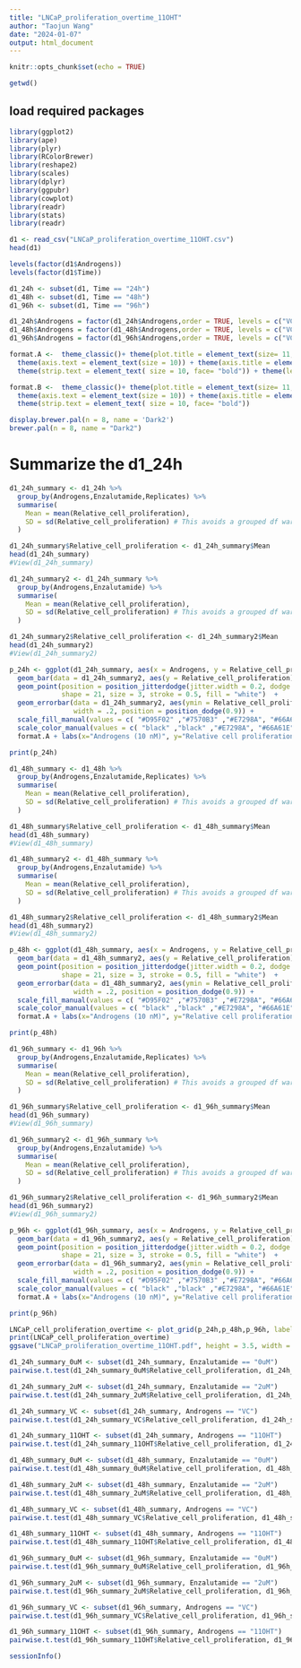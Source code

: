---
title: "LNCaP_proliferation_overtime_11OHT"
author: "Taojun Wang"
date: "2024-01-07"
output: html_document
---

```{r setup, include=FALSE}
knitr::opts_chunk$set(echo = TRUE)
```

```{r}
getwd()
```
## load required packages
```{r warning=FALSE}
library(ggplot2)
library(ape)
library(plyr)
library(RColorBrewer)
library(reshape2)
library(scales)
library(dplyr)
library(ggpubr) 
library(cowplot) 
library(readr)
library(stats)
library(readr)
```

```{r}
d1 <- read_csv("LNCaP_proliferation_overtime_11OHT.csv") 
head(d1)

```

```{r}
levels(factor(d1$Androgens))
levels(factor(d1$Time))
```

```{r}
d1_24h <- subset(d1, Time == "24h")
d1_48h <- subset(d1, Time == "48h")
d1_96h <- subset(d1, Time == "96h")
```

```{r}
d1_24h$Androgens = factor(d1_24h$Androgens,order = TRUE, levels = c("VC", "11OHT"))
d1_48h$Androgens = factor(d1_48h$Androgens,order = TRUE, levels = c("VC", "11OHT"))
d1_96h$Androgens = factor(d1_96h$Androgens,order = TRUE, levels = c("VC", "11OHT"))
```

```{r}
format.A <-  theme_classic()+ theme(plot.title = element_text(size= 11, hjust=0.5, face="bold"))+ 
  theme(axis.text = element_text(size = 10)) + theme(axis.title = element_text(size = 10, face="bold")) + 
  theme(strip.text = element_text( size = 10, face= "bold")) + theme(legend.position = "none")

format.B <-  theme_classic()+ theme(plot.title = element_text(size= 11, hjust=0.5, face="bold"))+ 
  theme(axis.text = element_text(size = 10)) + theme(axis.title = element_text(size = 10, face="bold")) + 
  theme(strip.text = element_text( size = 10, face= "bold")) 
```

```{r}
display.brewer.pal(n = 8, name = 'Dark2')
brewer.pal(n = 8, name = "Dark2")
```

# Summarize the d1_24h
```{r}
d1_24h_summary <- d1_24h %>%
  group_by(Androgens,Enzalutamide,Replicates) %>%
  summarise(
    Mean = mean(Relative_cell_proliferation),
    SD = sd(Relative_cell_proliferation) # This avoids a grouped df warning in ggplot
  )

d1_24h_summary$Relative_cell_proliferation <- d1_24h_summary$Mean
head(d1_24h_summary)
#View(d1_24h_summary)

d1_24h_summary2 <- d1_24h_summary %>%
  group_by(Androgens,Enzalutamide) %>%
  summarise(
    Mean = mean(Relative_cell_proliferation),
    SD = sd(Relative_cell_proliferation) # This avoids a grouped df warning in ggplot
  )

d1_24h_summary2$Relative_cell_proliferation <- d1_24h_summary2$Mean
head(d1_24h_summary2)
#View(d1_24h_summary2)

```

```{r}

p_24h <- ggplot(d1_24h_summary, aes(x = Androgens, y = Relative_cell_proliferation, fill = Enzalutamide)) +
  geom_bar(data = d1_24h_summary2, aes(y = Relative_cell_proliferation), stat = "identity", position = position_dodge(),color="black") +
  geom_point(position = position_jitterdodge(jitter.width = 0.2, dodge.width = 0.9), aes(color = Enzalutamide), 
             shape = 21, size = 3, stroke = 0.5, fill = "white")  + 
  geom_errorbar(data = d1_24h_summary2, aes(ymin = Relative_cell_proliferation - SD, ymax = Relative_cell_proliferation + SD), 
                width = .2, position = position_dodge(0.9)) + 
  scale_fill_manual(values = c( "#D95F02" ,"#7570B3" ,"#E7298A", "#66A61E", "#E6AB02", "#A6761D", "#666666","#1B9E77")) + 
  scale_color_manual(values = c( "black" ,"black" ,"#E7298A", "#66A61E", "#E6AB02", "#A6761D", "#666666","#1B9E77")) + ylim(0,2.5) + 
  format.A + labs(x="Androgens (10 nM)", y="Relative cell proliferation (24h)")

print(p_24h)

```

```{r}
d1_48h_summary <- d1_48h %>%
  group_by(Androgens,Enzalutamide,Replicates) %>%
  summarise(
    Mean = mean(Relative_cell_proliferation),
    SD = sd(Relative_cell_proliferation) # This avoids a grouped df warning in ggplot
  )

d1_48h_summary$Relative_cell_proliferation <- d1_48h_summary$Mean
head(d1_48h_summary)
#View(d1_48h_summary)

d1_48h_summary2 <- d1_48h_summary %>%
  group_by(Androgens,Enzalutamide) %>%
  summarise(
    Mean = mean(Relative_cell_proliferation),
    SD = sd(Relative_cell_proliferation) # This avoids a grouped df warning in ggplot
  )

d1_48h_summary2$Relative_cell_proliferation <- d1_48h_summary2$Mean
head(d1_48h_summary2)
#View(d1_48h_summary2)

```

```{r}

p_48h <- ggplot(d1_48h_summary, aes(x = Androgens, y = Relative_cell_proliferation, fill = Enzalutamide)) +
  geom_bar(data = d1_48h_summary2, aes(y = Relative_cell_proliferation), stat = "identity", position = position_dodge(),color="black") +
  geom_point(position = position_jitterdodge(jitter.width = 0.2, dodge.width = 0.9), aes(color = Enzalutamide), 
             shape = 21, size = 3, stroke = 0.5, fill = "white")  + 
  geom_errorbar(data = d1_48h_summary2, aes(ymin = Relative_cell_proliferation - SD, ymax = Relative_cell_proliferation + SD), 
                width = .2, position = position_dodge(0.9)) + 
  scale_fill_manual(values = c( "#D95F02" ,"#7570B3" ,"#E7298A", "#66A61E", "#E6AB02", "#A6761D", "#666666","#1B9E77")) + 
  scale_color_manual(values = c( "black" ,"black" ,"#E7298A", "#66A61E", "#E6AB02", "#A6761D", "#666666","#1B9E77")) + ylim(0,2.5) + 
  format.A + labs(x="Androgens (10 nM)", y="Relative cell proliferation (48h)")

print(p_48h)

```

```{r}
d1_96h_summary <- d1_96h %>%
  group_by(Androgens,Enzalutamide,Replicates) %>%
  summarise(
    Mean = mean(Relative_cell_proliferation),
    SD = sd(Relative_cell_proliferation) # This avoids a grouped df warning in ggplot
  )

d1_96h_summary$Relative_cell_proliferation <- d1_96h_summary$Mean
head(d1_96h_summary)
#View(d1_96h_summary)

d1_96h_summary2 <- d1_96h_summary %>%
  group_by(Androgens,Enzalutamide) %>%
  summarise(
    Mean = mean(Relative_cell_proliferation),
    SD = sd(Relative_cell_proliferation) # This avoids a grouped df warning in ggplot
  )

d1_96h_summary2$Relative_cell_proliferation <- d1_96h_summary2$Mean
head(d1_96h_summary2)
#View(d1_96h_summary2)

```

```{r}

p_96h <- ggplot(d1_96h_summary, aes(x = Androgens, y = Relative_cell_proliferation, fill = Enzalutamide)) +
  geom_bar(data = d1_96h_summary2, aes(y = Relative_cell_proliferation), stat = "identity", position = position_dodge(),color="black") +
  geom_point(position = position_jitterdodge(jitter.width = 0.2, dodge.width = 0.9), aes(color = Enzalutamide), 
             shape = 21, size = 3, stroke = 0.5, fill = "white")  + 
  geom_errorbar(data = d1_96h_summary2, aes(ymin = Relative_cell_proliferation - SD, ymax = Relative_cell_proliferation + SD), 
                width = .2, position = position_dodge(0.9)) + 
  scale_fill_manual(values = c( "#D95F02" ,"#7570B3" ,"#E7298A", "#66A61E", "#E6AB02", "#A6761D", "#666666","#1B9E77")) + 
  scale_color_manual(values = c( "black" ,"black" ,"#E7298A", "#66A61E", "#E6AB02", "#A6761D", "#666666","#1B9E77")) + ylim(0,2.5) + 
  format.A + labs(x="Androgens (10 nM)", y="Relative cell proliferation (96h)")

print(p_96h)

```

```{r}
LNCaP_cell_proliferation_overtime <- plot_grid(p_24h,p_48h,p_96h, labels=c("a", "b", "c","d"), ncol = 3, nrow = 1)
print(LNCaP_cell_proliferation_overtime)
ggsave("LNCaP_proliferation_overtime_11OHT.pdf", height = 3.5, width = 6 , useDingbats = FALSE)

```

```{r}

d1_24h_summary_0uM <- subset(d1_24h_summary, Enzalutamide == "0uM")
pairwise.t.test(d1_24h_summary_0uM$Relative_cell_proliferation, d1_24h_summary_0uM$Androgens, p.adjust.method = "BH")

d1_24h_summary_2uM <- subset(d1_24h_summary, Enzalutamide == "2uM")
pairwise.t.test(d1_24h_summary_2uM$Relative_cell_proliferation, d1_24h_summary_2uM$Androgens, p.adjust.method = "BH")

d1_24h_summary_VC <- subset(d1_24h_summary, Androgens == "VC")
pairwise.t.test(d1_24h_summary_VC$Relative_cell_proliferation, d1_24h_summary_VC$Enzalutamide, p.adjust.method = "BH")

d1_24h_summary_11OHT <- subset(d1_24h_summary, Androgens == "11OHT")
pairwise.t.test(d1_24h_summary_11OHT$Relative_cell_proliferation, d1_24h_summary_11OHT$Enzalutamide, p.adjust.method = "BH")

```

```{r}

d1_48h_summary_0uM <- subset(d1_48h_summary, Enzalutamide == "0uM")
pairwise.t.test(d1_48h_summary_0uM$Relative_cell_proliferation, d1_48h_summary_0uM$Androgens, p.adjust.method = "BH")

d1_48h_summary_2uM <- subset(d1_48h_summary, Enzalutamide == "2uM")
pairwise.t.test(d1_48h_summary_2uM$Relative_cell_proliferation, d1_48h_summary_2uM$Androgens, p.adjust.method = "BH")

d1_48h_summary_VC <- subset(d1_48h_summary, Androgens == "VC")
pairwise.t.test(d1_48h_summary_VC$Relative_cell_proliferation, d1_48h_summary_VC$Enzalutamide, p.adjust.method = "BH")

d1_48h_summary_11OHT <- subset(d1_48h_summary, Androgens == "11OHT")
pairwise.t.test(d1_48h_summary_11OHT$Relative_cell_proliferation, d1_48h_summary_11OHT$Enzalutamide, p.adjust.method = "BH")


```

```{r}

d1_96h_summary_0uM <- subset(d1_96h_summary, Enzalutamide == "0uM")
pairwise.t.test(d1_96h_summary_0uM$Relative_cell_proliferation, d1_96h_summary_0uM$Androgens, p.adjust.method = "BH")

d1_96h_summary_2uM <- subset(d1_96h_summary, Enzalutamide == "2uM")
pairwise.t.test(d1_96h_summary_2uM$Relative_cell_proliferation, d1_96h_summary_2uM$Androgens, p.adjust.method = "BH")

d1_96h_summary_VC <- subset(d1_96h_summary, Androgens == "VC")
pairwise.t.test(d1_96h_summary_VC$Relative_cell_proliferation, d1_96h_summary_VC$Enzalutamide, p.adjust.method = "BH")

d1_96h_summary_11OHT <- subset(d1_96h_summary, Androgens == "11OHT")
pairwise.t.test(d1_96h_summary_11OHT$Relative_cell_proliferation, d1_96h_summary_11OHT$Enzalutamide, p.adjust.method = "BH")

```

```{r}
sessionInfo()
```



















